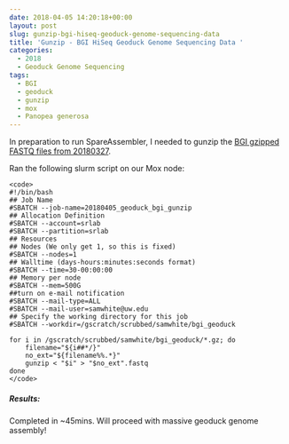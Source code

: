 ```yaml
---
date: 2018-04-05 14:20:18+00:00
layout: post
slug: gunzip-bgi-hiseq-geoduck-genome-sequencing-data
title: 'Gunzip - BGI HiSeq Geoduck Genome Sequencing Data '
categories:
  - 2018
  - Geoduck Genome Sequencing
tags:
  - BGI
  - geoduck
  - gunzip
  - mox
  - Panopea generosa
---
```


In preparation to run SpareAssembler, I needed to gunzip the [BGI gzipped FASTQ files from 20180327](https://robertslab.github.io/sams-notebook/2018/03/27/fastqcmultiqc-bgi-geoduck-genome-sequencing-data.html).

Ran the following slurm script on our Mox node:


    
    <code>
    #!/bin/bash
    ## Job Name
    #SBATCH --job-name=20180405_geoduck_bgi_gunzip
    ## Allocation Definition
    #SBATCH --account=srlab
    #SBATCH --partition=srlab
    ## Resources
    ## Nodes (We only get 1, so this is fixed)
    #SBATCH --nodes=1
    ## Walltime (days-hours:minutes:seconds format)
    #SBATCH --time=30-00:00:00
    ## Memory per node
    #SBATCH --mem=500G
    ##turn on e-mail notification
    #SBATCH --mail-type=ALL
    #SBATCH --mail-user=samwhite@uw.edu
    ## Specify the working directory for this job
    #SBATCH --workdir=/gscratch/scrubbed/samwhite/bgi_geoduck
    
    for i in /gscratch/scrubbed/samwhite/bgi_geoduck/*.gz; do
        filename="${i##*/}"
        no_ext="${filename%%.*}"
        gunzip < "$i" > "$no_ext".fastq
    done
    </code>





##### Results:



Completed in ~45mins. Will proceed with massive geoduck genome assembly!
